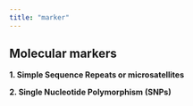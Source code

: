 ```yaml
---
title: "marker"
---
```


## **Molecular markers**

**1. Simple Sequence Repeats or microsatellites** 

**2. Single Nucleotide Polymorphism (SNPs)**